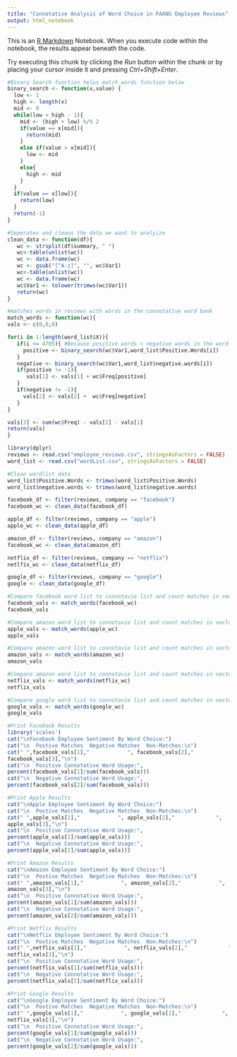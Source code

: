 ```yaml
---
title: "Connotative Analysis of Word Choice in FAANG Employee Reviews"
output: html_notebook
---
```


This is an [R Markdown](http://rmarkdown.rstudio.com) Notebook. When you execute code within the notebook, the results appear beneath the code. 

Try executing this chunk by clicking the *Run* button within the chunk or by placing your cursor inside it and pressing *Ctrl+Shift+Enter*. 

```r
#Binary Search function helps match_words function below
binary_search <- function(x,value) {
  low <- 1
  high <- length(x)
  mid <- 0
  while(low < high - 1){
    mid <- (high + low) %/% 2
    if(value == x[mid]){
      return(mid)
    }
    else if(value > x[mid]){
      low <- mid
    }
    else{
      high <- mid
    }
  }
  if(value == x[low]){
    return(low)
  }
  return(-1)
}
```


```r
#Seperates and cleans the data we want to analyize
clean_data <- function(df){
   wc <- strsplit(df$summary, " ")
   wc<-table(unlist(wc))
   wc <- data.frame(wc)
   wc <- gsub("[^A-z]", "", wc$Var1)
   wc<-table(unlist(wc))
   wc <- data.frame(wc)
   wc$Var1 <- tolower(trimws(wc$Var1))
   return(wc)
}
```

```r
#matches words in reviews with words in the connotative word bank
match_words <- function(wc){
vals <- c(0,0,0)

for(i in 1:length(word_list$X)){
   if(i <= 4705){ #Because positive words < negative words in the word_list
     positive <- binary_search(wc$Var1,word_list$Positive.Words[i])
   }
   negative <- binary_search(wc$Var1,word_list$negative.words[i])
   if(positive != -1){
      vals[1] <- vals[1] + wc$Freq[positive]
   }
   if(negative != -1){
     vals[2] <- vals[2] +  wc$Freq[negative]
   }
}

vals[3] <- sum(wc$Freq) - vals[2] - vals[1]
return(vals)
}
```

```r
library(dplyr)
reviews <- read.csv("employee_reviews.csv", stringsAsFactors = FALSE)
word_list <- read.csv("wordList.csv", stringsAsFactors = FALSE)

#Clean wordlist data
word_list$Positive.Words <- trimws(word_list$Positive.Words)
word_list$negative.words <- trimws(word_list$negative.words)

facebook_df <- filter(reviews, company == "facebook")
facebook_wc <- clean_data(facebook_df)

apple_df <- filter(reviews, company == "apple")
apple_wc <- clean_data(apple_df)

amazon_df <- filter(reviews, company == "amazon")
facebook_wc <- clean_data(amazon_df)

netflix_df <- filter(reviews, company == "netflix")
netlfix_wc <- clean_data(netflix_df)

google_df <- filter(reviews, company == "google")
google <- clean_data(google_df)
```

```r
#Compare facebook word list to connotavie list and count matches in vector
facebook_vals <- match_words(facebook_wc)
facebook_vals
```

```r
#Compare amazon word list to connotavie list and count matches in vector
apple_vals <- match_words(apple_wc)
apple_vals
```

```r
#Compare amazon word list to connotavie list and count matches in vector
amazon_vals <- match_words(amazon_wc)
amazon_vals
```

```r
#Compare amazon word list to connotavie list and count matches in vector
netflix_vals <- match_words(netflix_wc)
netflix_vals
```

```r
#Compare google word list to connotavie list and count matches in vector
google_vals <- match_words(google_wc)
google_vals
```

```r
#Print Facebook Results
library('scales')
cat("\nFacebook Employee Sentiment By Word Choice:")
cat("\n  Postive Matches  Negative Matches  Non-Matches:\n")
cat(" ",facebook_vals[1],"            ", facebook_vals[2],"             ",
facebook_vals[3],"\n")
cat("\n  Positive Connotative Word Usage:",
percent(facebook_vals[1]/sum(facebook_vals)))
cat("\n  Negative Connotative Word Usage:",
percent(facebook_vals[2]/sum(facebook_vals)))
```

```r
#Print Apple Results
cat("\nApple Employee Sentiment By Word Choice:")
cat("\n  Postive Matches  Negative Matches  Non-Matches:\n")
cat(" ",apple_vals[1],"            ", apple_vals[2],"             ",
apple_vals[3],"\n")
cat("\n  Positive Connotative Word Usage:",
percent(apple_vals[1]/sum(apple_vals)))
cat("\n  Negative Connotative Word Usage:",
percent(apple_vals[2]/sum(apple_vals)))
```

```r
#Print Amazon Results
cat("\nAmazon Employee Sentiment By Word Choice:")
cat("\n  Postive Matches  Negative Matches  Non-Matches:\n")
cat(" ",amazon_vals[1],"            ", amazon_vals[2],"            ",
amazon_vals[3],"\n")
cat("\n  Positive Connotative Word Usage:",
percent(amazon_vals[1]/sum(amazon_vals)))
cat("\n  Negative Connotative Word Usage:",
percent(amazon_vals[2]/sum(amazon_vals)))
```

```r
#Print Netflix Results
cat("\nNetflix Employee Sentiment By Word Choice:")
cat("\n  Postive Matches  Negative Matches  Non-Matches:\n")
cat(" ",netflix_vals[1],"            ", netflix_vals[2],"             ",
netflix_vals[3],"\n")
cat("\n  Positive Connotative Word Usage:",
percent(netflix_vals[1]/sum(netflix_vals)))
cat("\n  Negative Connotative Word Usage:",
percent(netflix_vals[2]/sum(netflix_vals)))
```

```r
#Print Google Results
cat("\nGoogle Employee Sentiment By Word Choice:")
cat("\n  Postive Matches  Negative Matches  Non-Matches:\n")
cat(" ",google_vals[1],"            ", google_vals[2],"             ",
netflix_vals[3],"\n")
cat("\n  Positive Connotative Word Usage:",
percent(google_vals[1]/sum(google_vals)))
cat("\n  Negative Connotative Word Usage:",
percent(google_vals[2]/sum(google_vals)))
```
